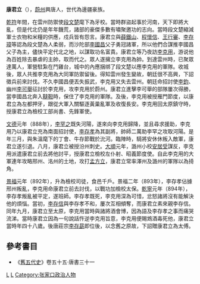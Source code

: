 '''康君立'''（{{bd|847年||894年||catIdx=K}}），[[蔚州|蔚州]]興唐人，世代為邊疆豪族。

[[乾符|乾符]]年間，在雲州防禦使[[段文楚|段文楚]]麾下為牙校。當時群盜起事於河南，天下即將大亂，但是代北仍是年年饑荒，諸部的豪傑多數有嘯聚邀功的志向。當時段文楚縮減軍士衣物和米糧的供應，戍兵皆有怨言。康君立與[[薛鐵山|薛鐵山]]、[[程懷信|程懷信]]、[[王行審|王行審]]、[[李存璋|李存璋]]等認為段文楚為人柔弱，而沙陀部[[李國昌|李國昌]]父子勇冠諸軍，所以他們合謀推李國昌父子為主，儘快平定代北之地，以謀取功名富貴。康君立等乃夜訪[[李克用|李克用]]，游说他為百姓除去暴虐的主帥，取而代之。眾人遂擁立李克用為帥。到達雲州時，已聚眾達萬人，軍營駐紮在鬥雞台，城中的內應捆绑了段文楚以應李克用的軍隊。收城後，眾人共推李克用為大同軍防禦留後。得知雲州發生變故，朝廷很不高興，下詔徵兵前來討伐。不久李國昌便丟失振武，李克用又失去雲州。朝廷命招討使[[李鈞|李鈞]]、幽州[[李可舉|李可舉]]征討於李克用，攻李克用於蔚州。康君立進擊李可舉的部隊屢次得勝，當李國昌北奔入[[韃靼|韃靼]]時，保住了李克用的軍隊。及後，李克用被授雁門節度，以康君立為左都押牙，跟從大軍入關驅逐黃巢亂軍及收復長安。李克用回太原鎮守時，授康君立為檢校工部尚書、先鋒軍使。

[[文德_(唐朝)|文德]]元年（888年），[[李罕之|李罕之]]既失河陽，遂來向李克用歸降，並且尋求援助，李克用乃以康君立充為南面招討使，[[李存孝_(唐朝)|李存孝]]為其副將，帥師二萬助李罕之攻取河陽。是年三月，與朱溫麾下的丁會、牛存節戰於沇河。臨陣時，騎將安休休叛入敵軍，康君立遂引退。八月，康君立被授汾州刺史。[[大順_(唐朝)|大順]]元年，潞州小校[[安居受|安居受]]謀反，李克用派遣康君立前去將他討平，授康君立檢校左仆射、昭義節度使。自此李克用的大軍連年攻略邢州、洺州的土地，攻打[[孟方立|孟方立]]，康君立常率澤州及潞州的軍隊以為掎角。

[[景福_(唐朝)|景福]]元年（892年），升為檢校司徒，食邑千戶。景福二年（893年），李存孝佔據邢州叛亂，李克用命康君立前去討伐，以戰功加檢校太保。[[乾寧|乾寧]]元年（894年），李存孝叛亂被平定，遂班師。李存孝既死，李克用深為可惜，忿怒諸將沒有能解決他的煩惱。當初，[[李存信_(武將)|李存信]]與李存孝不和，屢次互相傾奪，而康君立素來親李存信。同年九月，康君立至太原，李克用當時與諸將酒會博，因為語及李存孝之事而痛哭流涕。當時康君立因為一句說話忤逆李克用旨意，李克用便賜鴆酒毒死他，康君立當時年四十八歲。後唐莊宗[[李存勗|李存勗]]即位後，以念舊之原故，下詔贈康君立為太傅。

==參考書目==
* 《[[舊五代史|舊五代史]]》卷五十五·唐書三十一

[[Category:唐朝軍事人物|L]]
[[Category:894年逝世|L]]
[[Category:张家口政治人物|Category:张家口政治人物]]
{{十三太保}}